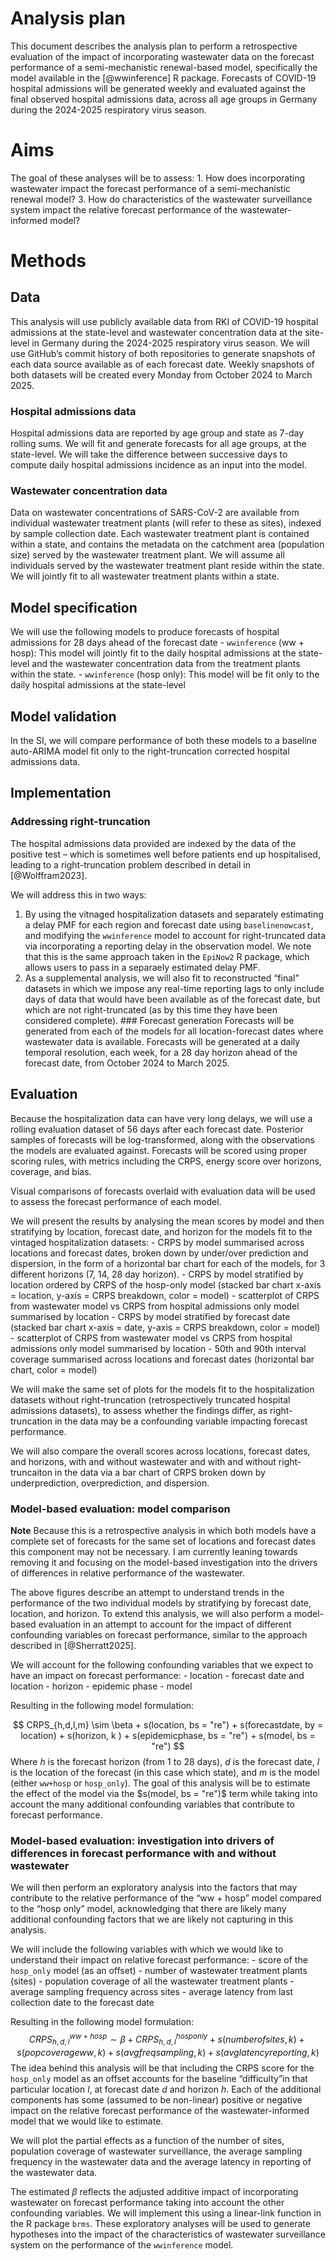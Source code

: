 # Analysis plan

This document describes the analysis plan to perform a retrospective evaluation of the impact of incorporating wastewater data on the forecast performance of a semi-mechanistic renewal-based model, specifically the model available in the [@wwinference] R package.
Forecasts of COVID-19 hospital admissions will be generated weekly and evaluated against the final observed hospital admissions data, across all age groups in Germany during the 2024-2025 respiratory virus season.

# Aims

The goal of these analyses will be to assess:
1. How does incorporating wastewater impact the forecast performance of a semi-mechanistic renewal model?
3. How do characteristics of the wastewater surveillance system impact the relative forecast performance of the wastewater-informed model?

# Methods

## Data

This analysis will use publicly available data from RKI of COVID-19 hospital admissions at the state-level and wastewater concentration data at the site-level in Germany during the 2024-2025 respiratory virus season.
We will use GitHub's commit history of both repositories to generate snapshots of each data source available as of each forecast date.
Weekly snapshots of both datasets will be created every Monday from October 2024 to March 2025.

### Hospital admissions data

Hospital admissions data are reported by age group and state as 7-day rolling sums.
We will fit and generate forecasts for all age groups, at the state-level.
We will take the difference between successive days to compute daily hospital admissions incidence as an input into the model.

### Wastewater concentration data
Data on wastewater concentrations of SARS-CoV-2 are available from individual wastewater treatment plants (will refer to these as sites), indexed by sample collection date.
Each wastewater treatment plant is contained within a state, and contains the metadata on the catchment area (population size) served by the wastewater treatment plant.
We will assume all individuals served by the wastewater treatment plant reside within the state.
We will jointly fit to all wastewater treatment plants within a state.

## Model specification

We will use the following models to produce forecasts of hospital admissions for 28 days ahead of the forecast date
- `wwinference` (ww + hosp): This model will jointly fit to the daily hospital admissions at the state-level and the wastewater concentration data from the treatment plants within the state.
- `wwinference` (hosp only): This model will be fit only to the daily hospital admissions at the state-level


## Model validation
In the SI, we will compare performance of both these models to a baseline auto-ARIMA model fit only to the right-truncation corrected hospital admissions data.

## Implementation

### Addressing right-truncation
The hospital admissions data provided are indexed by the data of the positive test -- which is sometimes well before patients end up hospitalised, leading to a right-truncation problem described in detail in [@Wolffram2023].

We will address this in two ways:

1. By using the vitnaged hospitalization datasets and separately estimating a delay PMF for each region and forecast date using `baselinenowcast`, and modifying the `wwinference` model to account for right-truncated data via incorporating a reporting delay in the observation model.
We note that this is the same approach taken in the `EpiNow2` R package, which allows users to pass in a separaely estimated delay PMF.
2. As a supplemental analysis, we will also fit to reconstructed "final" datasets in which we impose any real-time reporting lags to only include days of data that would have been available as of the forecast date, but which are not right-truncated (as by this time they have been considered complete).
### Forecast generation
Forecasts will be generated from each of the models for all location-forecast dates where wastewater data is available.
Forecasts will be generated at a daily temporal resolution, each week, for a 28 day horizon ahead of the forecast date, from October 2024 to March 2025.

## Evaluation

Because the hospitalization data can have very long delays, we will use a rolling evaluation dataset of 56 days after each forecast date.
Posterior samples of forecasts will be log-transformed, along with the observations the models are evaluated against.
Forecasts will be scored using proper scoring rules, with metrics including the CRPS, energy score over horizons, coverage, and bias.

Visual comparisons of forecasts overlaid with evaluation data will be used to assess the forecast performance of each model.

We will present the results by analysing the mean scores by model and then stratifying by location, forecast date, and horizon for the models fit to the vintaged hospitalization datasets:
- CRPS by model summarised across locations and forecast dates, broken down by under/over prediction and dispersion, in the form of a horizontal bar chart for each of the models, for 3 different horizons (7, 14, 28 day horizon).
- CRPS by model stratified by location ordered by CRPS of the hosp-only model (stacked bar chart x-axis = location, y-axis = CRPS breakdown, color = model)
- scatterplot of CRPS from wastewater model vs CRPS from hospital admissions only model summarised by location
- CRPS by model stratified by forecast date (stacked bar chart x-axis = date, y-axis = CRPS breakdown, color = model)
- scatterplot of CRPS from wastewater model vs CRPS from hospital admissions only model summarised by location
- 50th and 90th interval coverage summarised across locations and forecast dates (horizontal bar chart, color = model)

We will make the same set of plots for the models fit to the hospitalization datasets without right-truncation (retrospectively truncated hospital admissions datasets), to assess whether the findings differ, as right-truncation in the data may be a confounding variable impacting forecast performance.

We will also compare the overall scores across locations, forecast dates, and horizons, with and without wastewater and with and without right-truncaiton in the data via a bar chart of CRPS broken down by underprediction, overprediction, and dispersion.


### Model-based evaluation: model comparison
**Note** Because this is a retrospective analysis in which both models have a complete set of forecasts for the same set of locations and forecast dates this component may not be necessary. I am currently leaning towards removing it and focusing on the model-based investigation into the drivers of differences in relative performance of the wastewater.

The above figures describe an attempt to understand trends in the performance of the two individual models by stratifying by forecast date, location, and horizon.
To extend this analysis, we will also perform a model-based evaluation in an attempt to account for the impact of different confounding variables on forecast performance, similar to the approach described in [@Sherratt2025].

We will account for the following confounding variables that we expect to have an impact on forecast performance:
- location
- forecast date and location
- horizon
- epidemic phase
- model

Resulting in the following model formulation:

$$
CRPS_{h,d,l,m} \sim \beta + s(location, bs = "re") + s(forecastdate, by = location) + s(horizon, k ) + s(epidemicphase, bs = "re") + s(model, bs = "re")
$$
Where $h$ is the forecast horizon (from 1 to 28 days), $d$ is the forecast date, $l$ is the location of the forecast (in this case which state), and $m$ is the model (either `ww+hosp` or `hosp_only`).
The goal of this analysis will be to estimate the effect of the model via the $s(model, bs = "re")$ term while taking into account the many additional confounding variables that contribute to forecast performance.

### Model-based evaluation: investigation into drivers of differences in forecast performance with and without wastewater
We will then perform an exploratory analysis into the factors that may contribute to the relative performance of the "ww + hosp" model compared to the "hosp only" model, acknowledging that there are likely many additional confounding factors that we are likely not capturing in this analysis.

We will include the following variables with which we would like to understand their impact on relative forecast performance:
- score of the `hosp_only` model (as an offset)
- number of wastewater treatment plants (sites)
- population coverage of all the wastewater treatment plants
- average sampling frequency across sites
- average latency from last collection date to the forecast date

Resulting in the following model formulation:
$$
CRPS^{ww+hosp}_{h,d,l} \sim \beta + CRPS^{hosponly}_{h,d,l}+ s(numberofsites, k ) + s(popcoverageww, k ) + s(avgfreqsampling, k) + s(avglatencyreporting,k)
$$
The idea behind this analysis will be that including the CRPS score for the `hosp_only` model as an offset accounts for the baseline "difficulty"in that particular location $l$, at forecast date $d$ and horizon $h$.
Each of the additional components has some (assumed to be non-linear) positive or negative impact on the relative forecast performance of the wastewater-informed model that we would like to estimate.

We will plot the partial effects as a function of the number of sites, population coverage of wastewater surveillance, the average sampling frequency in the wastewater data and the average latency in reporting of the wastewater data.

The estimated $\beta$ reflects the adjusted additive impact of incorporating wastewater on forecast performance taking into account the other confounding variables.
We will implement this using a linear-link function in the R package `brms`.
These exploratory analyses will be used to generate hypotheses into the impact of the characteristics of wastewater surveillance system on the performance of the `wwinference` model.

